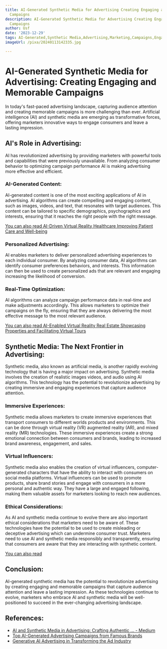 ```yaml
---
title: AI-Generated Synthetic Media for Advertising Creating Engaging and Memorable
  Campaigns
description: AI-Generated Synthetic Media for Advertising Creating Engaging and Memorable
  Campaigns
author: Usf
date: '2023-12-29'
tags: AI-Generated,Synthetic Media,Advertising,Marketing,Campaigns,Engagement,Memorability
imageUrl: /pixa/20240113142335.jpg

---
```

# AI-Generated Synthetic Media  for Advertising: Creating Engaging and Memorable Campaigns

In today's fast-paced advertising landscape, capturing audience attention and creating memorable campaigns is more challenging  than ever. Artificial intelligence (AI) and  synthetic media are emerging as  transformative forces, offering marketers innovative ways to engage consumers and leave a lasting impression.

## AI's Role in Advertising:

AI has  revolutionized advertising by providing marketers with powerful  tools and capabilities that were previously unavailable. From analyzing  consumer behavior to optimizing campaign performance AI is  making advertising  more effective and efficient.

### AI-Generated Content:

AI-generated  content is one of the most exciting applications of AI in advertising. AI algorithms can create compelling and engaging content, such as images,  videos, and text,  that resonates with target audiences. This content can be  tailored to specific demographics, psychographics and interests, ensuring that it reaches  the right people with the  right message.

[You can also read AI-Driven Virtual Reality Healthcare Improving Patient Care and Well-being](AI-Driven%20Virtual%20Reality%20Healthcare%20Improving%20Patient%20Care%20and%20Well-being)


### Personalized Advertising:

AI enables marketers to deliver personalized advertising experiences to each individual  consumer. By analyzing consumer data, AI algorithms can identify consumer preferences behaviors, and interests. This information can then  be used to create personalized  ads that are relevant and engaging increasing the likelihood of conversion.

### Real-Time Optimization:

AI algorithms can analyze campaign performance data in real-time and make adjustments accordingly. This allows marketers to optimize their campaigns on  the fly, ensuring that they are always  delivering the most effective message to the most  relevant audience.

[You can also  read AI-Enabled Virtual Reality Real Estate  Showcasing Properties and Facilitating Virtual Tours](AI-Enabled%20Virtual%20Reality%20Real%20Estate%20Showcasing%20Properties%20and%20Facilitating%20Virtual%20Tours)


##  Synthetic Media: The Next Frontier in Advertising:

Synthetic media, also known as artificial media, is another rapidly evolving technology that is having a  major impact on advertising. Synthetic media involves the creation of realistic images  videos, and audio using AI  algorithms. This technology has the potential to revolutionize advertising by creating  immersive and engaging experiences that capture audience  attention.

###  Immersive Experiences:

Synthetic media allows marketers to create immersive experiences that transport consumers to different worlds products and environments. This can be done through virtual reality (VR)  augmented reality (AR), and mixed reality  (MR) technologies. These immersive experiences create a  strong emotional connection between  consumers and brands,  leading to increased brand awareness, engagement, and sales.

### Virtual Influencers:

Synthetic media also enables the creation  of virtual influencers, computer-generated  characters that have the ability to interact with consumers on social media platforms. Virtual influencers can be used to promote products,  share brand stories and engage with consumers in a more personal and authentic way. They  have  a large and engaged following, making them valuable assets for marketers looking to reach new audiences.

### Ethical Considerations:

As AI and synthetic media continue to evolve there are  also important ethical considerations  that marketers need to be  aware  of. These technologies  have the potential to  be used to create misleading or deceptive advertising which can undermine  consumer trust. Marketers need  to  use  AI and synthetic media responsibly  and transparently, ensuring that consumers are aware that they are interacting with synthetic content.

[You  can also read ]()


## Conclusion:

AI-generated synthetic media has the potential to revolutionize advertising by creating engaging and memorable campaigns that capture audience attention and leave a lasting impression. As these technologies continue to evolve, marketers who embrace AI and synthetic media will be  well-positioned to succeed  in the ever-changing advertising landscape.

## References:
- [AI and Synthetic Media in Advertising: Crafting Authentic ... - Medium](https://medium.com/@shama.parween/ai-and-synthetic-media-in-advertising-crafting-authentic-connections-through-avatars-and-718a69102427)
- [Top AI-Generated Advertising Campaigns from Famous Brands](https://digitalagencynetwork.com/top-ai-generated-advertising-campaigns-from-famous-brands/)
- [Generative AI Advertising in Transforming the Ad Industry](https://www.marketingevolution.com/knowledge-center/generative-ai-advertising-marketing-evolution)
